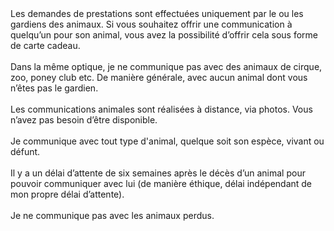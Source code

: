 
<div className="flex">
  <span className="text-2xl pr-2">
    <IoIosArrowDropright aria-hidden="true" />
  </span>
  <section>
    Les demandes de prestations sont effectuées uniquement par le ou les
    gardiens des animaux. Si vous souhaitez offrir une communication à quelqu’un
    pour son animal, vous avez la possibilité d’offrir cela sous forme de carte
    cadeau.
  </section>
</div>
<br />
<div className="flex">
  <span className="text-2xl pr-2">
    <IoIosArrowDropright aria-hidden="true" />
  </span>
  <section>
    Dans la même optique, je ne communique pas avec des animaux de cirque, zoo,
    poney club etc. De manière générale, avec aucun animal dont vous n’êtes pas
    le gardien.
  </section>
</div>
<br />
<div className="flex">
  <span className="text-2xl pr-2">
    <IoIosArrowDropright aria-hidden="true" />
  </span>
  <section>
    Les communications animales sont réalisées à distance, via photos. Vous
    n’avez pas besoin d’être disponible.
  </section>
</div>
<br />
<div className="flex">
  <span className="text-2xl pr-2">
    <IoIosArrowDropright aria-hidden="true" />
  </span>
  <section>
    Je communique avec tout type d&apos;animal, quelque soit son espèce, vivant
    ou défunt.
  </section>
</div>
<br />
<div className="flex">
  <span className="text-2xl pr-2">
    <IoIosArrowDropright aria-hidden="true" />
  </span>
  <section>
    Il y a un délai d’attente de six semaines après le décès d’un animal pour
    pouvoir communiquer avec lui (de manière éthique, délai indépendant de mon
    propre délai d’attente).
  </section>
</div>
<br />
<div className="flex">
  <span className="text-2xl pr-2">
    <CgDanger aria-hidden="true" />
  </span>
  <section>Je ne communique pas avec les animaux perdus.</section>
</div>
